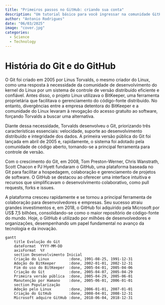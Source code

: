 ```yaml
---
title: "Primeiros passos no GitHub: criando sua conta"
description: "Um tutorial básico para você ingressar na comunidade GitHub"
author: "Antonio Rodrigues"
date: "06/03/2025"
image: "cover.jpg"
categories:
  - Science
  - Technology
---
```


# História do Git e do GitHub

O Git foi criado em 2005 por Linus Torvalds, o mesmo criador do Linux, como uma resposta à necessidade da comunidade de desenvolvimento do kernel do Linux por um sistema de controle de versão distribuído eficiente e confiável. Antes disso, o projeto Linux utilizava o BitKeeper, uma ferramenta proprietária que facilitava o gerenciamento do código-fonte distribuído. No entanto, divergências entre a empresa detentora do BitKeeper e a comunidade do Linux levaram à revogação do acesso gratuito ao software, forçando Torvalds a buscar uma alternativa.

Diante dessa necessidade, Torvalds desenvolveu o Git, priorizando três características essenciais: velocidade, suporte ao desenvolvimento distribuído e integridade dos dados. A primeira versão pública do Git foi lançada em abril de 2005 e, rapidamente, o sistema foi adotado pela comunidade de código aberto, tornando-se a principal ferramenta para controle de versão.

Com o crescimento do Git, em 2008, Tom Preston-Werner, Chris Wanstrath, Scott Chacon e PJ Hyett fundaram o GitHub, uma plataforma baseada no Git para facilitar a hospedagem, colaboração e gerenciamento de projetos de software. O GitHub se destacou ao oferecer uma interface intuitiva e recursos que simplificavam o desenvolvimento colaborativo, como pull requests, forks e issues.

A plataforma cresceu rapidamente e se tornou a principal ferramenta de colaboração para desenvolvedores e empresas. Seu sucesso atraiu grandes investimentos e, em 2018, o GitHub foi adquirido pela Microsoft por US\$ 7,5 bilhões, consolidando-se como o maior repositório de código-fonte do mundo. Hoje, o GitHub é utilizado por milhões de desenvolvedores e organizações, desempenhando um papel fundamental no avanço da tecnologia e da inovação.


``` mermaid
gantt
    title Evolução do Git
    dateFormat  YYYY-MM-DD
    axisFormat  %Y
    section Desenvolvimento Inicial
    Criação do Linux         :done, 1991-08-25, 1991-12-31
    Adoção do BitKeeper      :done, 2002-01-01, 2002-12-31
    Fim do uso do BitKeeper  :done, 2005-04-01, 2005-04-06
    Criação do Git           :done, 2005-04-07, 2005-04-29
    Primeira versão pública  :done, 2005-04-29, 2005-06-01
    Manutenção por Hamano    :done, 2005-06-01, 2006-01-01
    section Popularização
    Adoção pelo Linux        :done, 2006-01-01, 2007-01-01
    Criação do GitHub        :done, 2008-04-01, 2008-12-31
    Microsoft adquire GitHub :done, 2018-06-04, 2018-12-31

```

